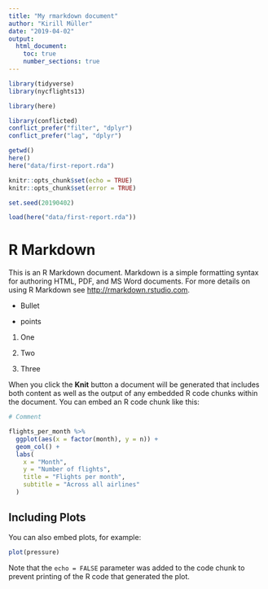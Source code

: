```yaml
---
title: "My rmarkdown document"
author: "Kirill Müller"
date: "2019-04-02"
output:
  html_document:
    toc: true
    number_sections: true
---
```


```r
library(tidyverse)
library(nycflights13)

library(here)

library(conflicted)
conflict_prefer("filter", "dplyr")
conflict_prefer("lag", "dplyr")
```

```r
getwd()
here()
here("data/first-report.rda")
```

```r
knitr::opts_chunk$set(echo = TRUE)
knitr::opts_chunk$set(error = TRUE)

set.seed(20190402)

load(here("data/first-report.rda"))
```

# R Markdown

This is an R Markdown document. Markdown is a simple formatting syntax for authoring HTML, PDF, and MS Word documents. For more details on using R Markdown see <http://rmarkdown.rstudio.com>.

- Bullet

- points

1. One

2. Two

3. Three

When you click the **Knit** button a document will be generated that includes both content as well as the output of any embedded R code chunks within the document. You can embed an R code chunk like this:

```r
# Comment
```


```r
flights_per_month %>% 
  ggplot(aes(x = factor(month), y = n)) +
  geom_col() +
  labs(
    x = "Month",
    y = "Number of flights",
    title = "Flights per month",
    subtitle = "Across all airlines"
  )
```

## Including Plots

You can also embed plots, for example:

```r
plot(pressure)
```

Note that the `echo = FALSE` parameter was added to the code chunk to prevent printing of the R code that generated the plot.
